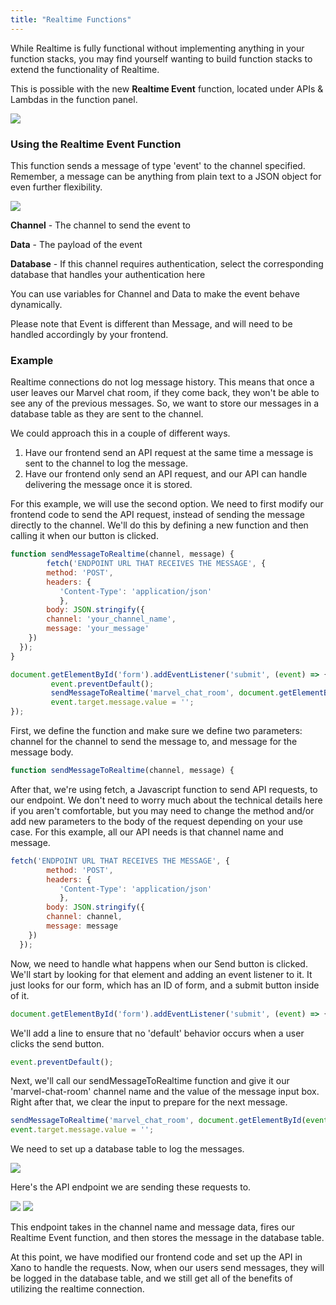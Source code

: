 ```yaml
---
title: "Realtime Functions"
---
```


While Realtime is fully functional without implementing anything in your function stacks, you may find yourself wanting to build function stacks to extend the functionality of Realtime.

This is possible with the new **Realtime Event** function, located under APIs & Lambdas in the function panel.

<Frame caption="">
  <img src="/images/6294324a-image.jpeg" />
</Frame>

### Using the Realtime Event Function

This function sends a message of type 'event' to the channel specified. Remember, a message can be anything from plain text to a JSON object for even further flexibility.

<Frame caption="">
  <img src="/images/97a79538-image.jpeg" />
</Frame>

**Channel** - The channel to send the event to

**Data** - The payload of the event

**Database** - If this channel requires authentication, select the corresponding database that handles your authentication here

You can use variables for Channel and Data to make the event behave dynamically.

<Info>
Please note that Event is different than Message, and will need to be handled accordingly by your frontend.

</Info>

### Example

Realtime connections do not log message history. This means that once a user leaves our Marvel chat room, if they come back, they won't be able to see any of the previous messages. So, we want to store our messages in a database table as they are sent to the channel.

We could approach this in a couple of different ways.

1. Have our frontend send an API request at the same time a message is sent to the channel to log the message.
2. Have our frontend only send an API request, and our API can handle delivering the message once it is stored.

For this example, we will use the second option. We need to first modify our frontend code to send the API request, instead of sending the message directly to the channel. We'll do this by defining a new function and then calling it when our button is clicked.

```javascript
function sendMessageToRealtime(channel, message) {
        fetch('ENDPOINT URL THAT RECEIVES THE MESSAGE', {
        method: 'POST',
        headers: {
           'Content-Type': 'application/json'
           },
        body: JSON.stringify({
        channel: 'your_channel_name',
        message: 'your_message'
    })
  });
}

document.getElementById('form').addEventListener('submit', (event) => {
         event.preventDefault();
         sendMessageToRealtime('marvel_chat_room', document.getElementById(message.value))
         event.target.message.value = '';
});
```

<Accordion title="Code Explanation">
First, we define the function and make sure we define two parameters: channel for the channel to send the message to, and message for the message body.

```js
function sendMessageToRealtime(channel, message) {
```

After that, we're using fetch, a Javascript function to send API requests, to our endpoint. We don't need to worry much about the technical details here if you aren't comfortable, but you may need to change the method and/or add new parameters to the body of the request depending on your use case. For this example, all our API needs is that channel name and message.

```js
fetch('ENDPOINT URL THAT RECEIVES THE MESSAGE', {
        method: 'POST',
        headers: {
           'Content-Type': 'application/json'
           },
        body: JSON.stringify({
        channel: channel,
        message: message
    })
  });
```

Now, we need to handle what happens when our Send button is clicked. We'll start by looking for that element and adding an event listener to it. It just looks for our form, which has an ID of form, and a submit button inside of it.

```js
document.getElementById('form').addEventListener('submit', (event) => {
```

We'll add a line to ensure that no 'default' behavior occurs when a user clicks the send button.

```js
event.preventDefault();
```

Next, we'll call our sendMessageToRealtime function and give it our 'marvel-chat-room' channel name and the value of the message input box. Right after that, we clear the input to prepare for the next message.

```js
sendMessageToRealtime('marvel_chat_room', document.getElementById(event.target.message.value))
event.target.message.value = '';
```
</Accordion>

We need to set up a database table to log the messages.

<Frame caption="">
  <img src="/images/e1f5062e-image.jpeg" />
</Frame>

Here's the API endpoint we are sending these requests to.

<Frame caption="">
  <img src="/images/d7ca69b7-image.jpeg" />
</Frame>

<Frame caption="">
  <img src="/images/bf291629-image.jpeg" />
</Frame>

This endpoint takes in the channel name and message data, fires our Realtime Event function, and then stores the message in the database table.

At this point, we have modified our frontend code and set up the API in Xano to handle the requests. Now, when our users send messages, they will be logged in the database table, and we still get all of the benefits of utilizing the realtime connection.


